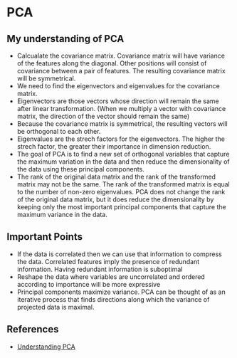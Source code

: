 # PCA

## My understanding of PCA
* Calcualate the covariance matrix. Covariance matrix will have variance of the features along the diagonal. Other positions will consist of covariance between a pair of features. The resulting covariance matrix will be symmetrical.
* We need to find the eigenvectors and eigenvalues for the covariance matrix. 
* Eigenvectors are those vectors whose direction will remain the same after linear transformation. (When we multiply a vector with covariance matrix, the direction of the vector should remain the same)
* Because the covariance matrix is symmetrical, the resulting vectors will be orthogonal to each other. 
* Eigenvalues are the strech factors for the eigenvectors. The higher the strech factor, the greater their importance in dimension reduction.
* The goal of PCA is to find a new set of orthogonal variables that capture the maximum variation in the data and then reduce the dimensionality of the data using these principal components.
* The rank of the original data matrix and the rank of the transformed matrix may not be the same. The rank of the transformed matrix is equal to the number of non-zero eigenvalues. PCA does not change the rank of the original data matrix, but it does reduce the dimensionality by keeping only the most important principal components that capture the maximum variance in the data.


## Important Points
* If the data is correlated then we can use that information to compress the data. Correlated features imply the presence of redundant information. Having redundant information is suboptimal
* Reshape the data where variables are uncorrelated and ordered according to importance will be more expressive 
* Principal components maximize variance. PCA can be thought of as an iterative process that finds directions along which the variance of projected data is maximal.
  

## References
* [Understanding PCA](https://tivadardanka.com/blog/understanding-pca)